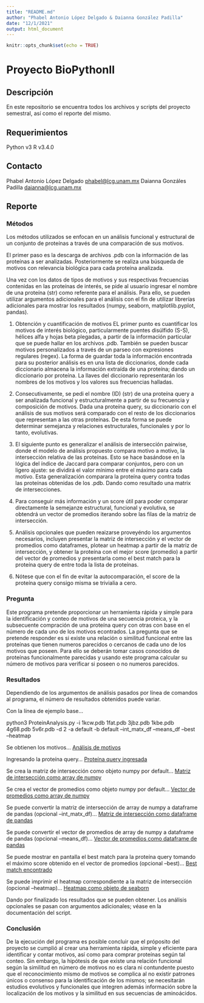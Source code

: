 ```yaml
---
title: "README.md"
author: "Phabel Antonio López Delgado & Daianna González Padilla"
date: "12/1/2021"
output: html_document
---
```


```r
knitr::opts_chunk$set(echo = TRUE)
```

# Proyecto BioPythonII

## Descripción
En este repositorio se encuentra todos los archivos y scripts del proyecto semestral, así como el reporte del mismo.

## Requerimientos
Python v3
R v3.4.0


## Contacto
Phabel Antonio López Delgado <phabel@lcg.unam.mx>
Daianna Gonzáles Padilla <daianna@lcg.unam.mx>

## Reporte

### Métodos
Los métodos utilizados se enfocan en un análisis funcional y estructural de un conjunto de proteínas a través de una comparación de sus motivos.

El primer paso es la descarga de archivos .pdb con la información de las proteínas a ser analizadas. Posteriormente se realiza una búsqueda de motivos con relevancia biológica para cada proteína analizada.

Una vez con los datos de tipos de motivos y sus respectivas frecuencias contenidas en las proteínas de interés, se pide al usuario ingresar el nombre de una proteína (str) como referente para el análisis. Para ello, se pueden utilizar argumentos adicionales para el análisis con el fin de utilizar librerías adicionales para mostrar los resultados (numpy, seaborn, matplotlib.pyplot, pandas).

1) Obtención y cuantificación de motivos
EL primer punto es cuantificar los motivos de interés biológico, particularmente puentes disúlfido (S-S), hélices alfa y hojas beta plegadas, a partir de la información particular que se puede hallar en los archivos .pdb. También se pueden buscar motivos personalizados a través de un parseo con expresiones regulares (regex). La forma de guardar toda la información encontrada para su posterior análisis es en una lista de diccionarios, donde cada diccionario almacena la información extraída de una proteína; dando un diccionario por proteína. La llaves del diccionario representarán los nombres de los motivos y los valores sus frecuencias halladas.

2) Consecutivamente, se pedi el nombre (ID) (str) de una proteína query a ser analizada funcional y estructuralmente a partir de su frecuencia y composición de motivos. Dada una proteína query, su diccionario con el análisis de sus motivos será comparado con el resto de los diccionarios que representan a las otras proteínas. De esta forma se puede determinar semejanza y relaciones estructurales, funcionales y por lo tanto, evolutivas.

3) El siguiente punto es generalizar el análisis de intersección pairwise, donde el modelo de análisis propuesto compara motivo a motivo, la intersección relativa de las proteínas. Esto se hace basándose en la lógica del índice de Jaccard para comparar conjuntos, pero con un ligero ajuste: se dividirá el valor mínimo entre el máximo para cada motivo. Esta generalización comparara la proteína query contra todas las proteínas obtenidas de los .pdb. Dando como resultado una matrix de intersecciones.

4) Para conseguir más información y un score útil para poder comparar directamente la semejanze estructural, funcional y evolutiva, se obtendrá un vector de promedios iterando sobre las filas de la matriz de intersección.

5) Análisis opcionales que pueden reaizarse proveyéndo los argumentos necesarios, incluyen presentar la matriz de intersección y el vector de promedios como dataframes, plotear un heatmap a partir de la matriz de intersección, y obtener la proteína con el mejor score (promedio) a partir del vector de promedios y presentarla como el best match para la proteína query de entre toda la lista de proteínas.

6) Nótese que con el fin de evitar la autocomparación, el score de la proteína query consigo misma se trivialia a cero.

### Pregunta
Este programa pretende proporcionar un herramienta rápida y simple para la identificación y conteo de motivos de una secuencia proteíca, y la subsecuente compración 
de una proteína query con otras con base en el número de cada uno de los motivos econtrados. La pregunta que se pretende responder es si existe una relación o 
similitud funcional entre las proteínas que tienen numeros parecidos o cercanos de cada uno de los motivos que poseen. Para ello se deberán tomar casos conocidos de
proteínas funcionalmente parecidas y usando este programa calcular su número de motivos para verificar si poseen o no numeros parecidos.   
 

### Resultados
Dependiendo de los argumentos de análisis pasados por línea de comandos al programa, el número de resultados obtenidos puede variar.

Con la línea de ejemplo base...

python3 ProteinAnalysis.py -i 1kcw.pdb 1fat.pdb 3jbz.pdb 1kbe.pdb 4g68.pdb 5v6r.pdb -d 2 -a default -b default --int_matx_df --means_df --best --heatmap

Se obtienen los motivos...
[Análisis de motivos]()


Ingresando la proteína query...
[Proteína query ingresada]()


Se crea la matriz de intersección como objeto numpy por default...
[Matriz de intersección como array de numpy]()


Se crea el vector de promedios como objeto numpy por default...
[Vector de promedios como array de numpy]()


Se puede convertir la matriz de intersección de array de numpy a dataframe de pandas (opcional --int_matx_df)...
[Matriz de intersección como dataframe de pandas]()


Se puede convertir el vector de promedios de array de numpy a dataframe de pandas (opcional --means_df)...
[Vector de promedios como dataframe de pandas]()


Se puede mostrar en pantalla el best match para la proteína query tomando el máximo score obtenido en el vector de promedios (opcional --best)...
[Best match encontrado]()


Se puede imprimir el heatmap correspondiente a la matriz de intersección (opcional --heatmap)...
[Heatmap como objeto de seaborn]()


Dando por finalizado los resultados que se pueden obtener. Los análisis opcionales se pasan con argumentos adicionales; véase en la documentación del script.

### Conclusión
De la ejecución del programa es posible concluir que el próposito del proyecto se cumplió al crear una herramienta rápida, simple y eficiente para identificar y contar
motivos, así como para comprar proteínas según tal conteo. Sin embargo, la hipótesis de que existe una relación funcional según la similitud en número de motivos 
no es clara ni contundente puesto que el reconocimiento mismo de motivos se complica al no existir patrones únicos o consenso para la identificación de los mismos; se necesitarán estudios evolutivos y funcionales que integren además información sobre la localización de los motivos y la similitud en sus secuencias de aminoácidos.


